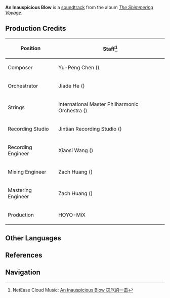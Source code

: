 {{Soundtrack Infobox
|title          =
|image          = The Shimmering Voyage.jpg
|album          = The Shimmering Voyage
|disc           = 4
|number         = 59
|featured       =
|featured2      =
|featured3      =
|featured_disc  =
|featured_disc2 =
|featured_disc3 =
|youtube_id     = OXeli1edmDA
|youtube_time   = 1149
|spotify_id     = 3n3dZxpkpYZUqnf2zgaC27
|played_in      = Chapter I
|during         = Animated cutscene in [[A Soul Set Apart]]
|domain         =
|previous       = Invitation of Windblume (Soundtrack)
|next           = Fateful Departing
}}
'''An Inauspicious Blow''' is a [[soundtrack]] from the album ''[[The Shimmering Voyage]]''.

==Production Credits==
{| class="wikitable" style="text-align:left; height:0.5em"
! Position
! Staff<ref>NetEase Cloud Music: [https://music.163.com/#/song?id=1861579803 An Inauspicious Blow 灾厄的一击]</ref>
|-
! Composer
| Yu-Peng Chen ({{Lang|zh=陈致逸|mini=1}})
|-
! Orchestrator
| Jiade He ({{Lang|zh=何迦德|mini=1}})
|-
! Strings
| International Master Philharmonic Orchestra ({{Lang|zh=国际首席爱乐乐团|mini=1}})
|-
! Recording Studio
| Jintian Recording Studio ({{Lang|zh=金田录音棚|mini=1}})
|-
! Recording Engineer
| Xiaosi Wang ({{Lang|zh=王小四|mini=1}})
|-
! Mixing Engineer
| Zach Huang ({{Lang|zh=黄巍|mini=1}})
|-
! Mastering Engineer
| Zach Huang ({{Lang|zh=黄巍|mini=1}})
|-
! Production
| HOYO-MiX
|}

==Other Languages==
{{Other Languages|default_hidden = 1
|en      = An Inauspicious Blow
|zhs     = 灾厄的一击
|zhs_rm  = Zāi'è de Yījī
|zht     = 災厄的一擊
|zht_rm  = Zāi'è de Yījí
|ja      = 災厄の一撃
|ja_rm   = Saiyaku no Ichigeki
}}

==References==
{{Reflist}}

==Navigation==
{{Soundtrack Navbox|The Shimmering Voyage}}